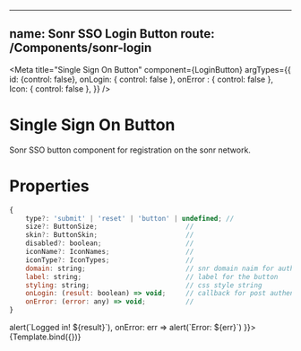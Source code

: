 
<!-- LoginButton.stories.mdx -->


---
name: Sonr SSO Login Button
route: /Components/sonr-login
---

<Meta
  title="Single Sign On Button"
  component={LoginButton}
  argTypes={{
    id: {control: false},
    onLogin: { control: false },
    onError : { control: false },
    Icon: { control: false },
  }}
/>

# Single Sign On Button
Sonr SSO button component for registration on the sonr network.

# Properties
```js
{
    type?: 'submit' | 'reset' | 'button' | undefined; //
    size?: ButtonSize;                      //
    skin?: ButtonSkin;                      //
    disabled?: boolean;                     //
    iconName?: IconNames;                   //
    iconType?: IconTypes;                   //
    domain: string;                         // snr domain naim for authentication
    label: string;                          // label for the button
    styling: string;                        // css style string
    onLogin: (result: boolean) => void;     // callback for post authentication steps
    onError: (error: any) => void;          //
}
```


<Canvas>
    <Story name="Login"
      args={{
        label: "Login",
        domain: 'domain.snr',
        skin: 'primary',
        onLogin: result => alert(`Logged in! ${result}`),
        onError: err => alert(`Error: ${err}`)
    }}>
        {Template.bind({})}
    </Story>
</Canvas>

